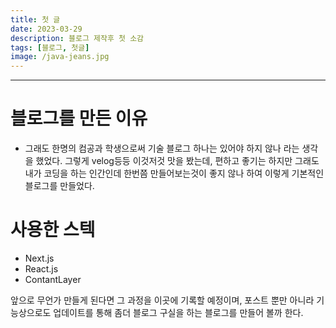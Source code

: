 ```yaml
---
title: 첫 글
date: 2023-03-29
description: 블로그 제작후 첫 소감
tags: [블로그, 첫글]
image: /java-jeans.jpg
---
```


---

# 블로그를 만든 이유

- 그래도 한명의 컴공과 학생으로써 기술 블로그 하나는 있어야 하지 않나 라는 생각을 했었다.
  그렇게 velog등등 이것저것 맛을 봤는데, 편하고 좋기는 하지만 그래도 내가 코딩을 하는 인간인데 한번쯤 만들어보는것이 좋지 않나 하여 이렇게 기본적인 블로그를 만들었다.

# 사용한 스텍

- Next.js
- React.js
- ContantLayer

앞으로 무언가 만들게 된다면 그 과정을 이곳에 기록할 예정이며, 포스트 뿐만 아니라 기능상으로도 업데이트를 통해 좀더 블로그 구실을 하는 블로그를 만들어 볼까 한다.
